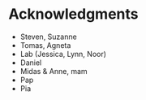 # Acknowledgments {-}
\chaptermark{Acknowledgments}

* Steven, Suzanne
* Tomas, Agneta
* Lab (Jessica, Lynn, Noor)
* Daniel
* Midas & Anne, mam
* Pap
* Pia